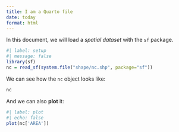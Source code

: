 ```yaml
---
title: I am a Quarto file
date: today
format: html
---
```


In this document, we will load a *spatial dataset* with the `sf` package.

```r
#| label: setup
#| message: false
library(sf)
nc = read_sf(system.file("shape/nc.shp", package="sf"))
```

We can see how the `nc` object looks like:

```r
nc
```

And we can also **plot** it:

```r
#| label: plot
#| echo: false
plot(nc['AREA'])
```
